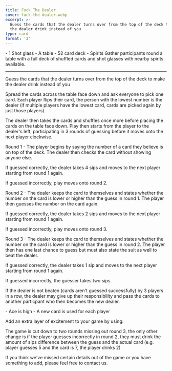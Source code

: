 ```yaml
---
title: Fuck The Dealer
cover: fuck-the-dealer.webp
excerpt: >-
  Guess the cards that the dealer turns over from the top of the deck to make
  the dealer drink instead of you
type: card
format: '3'
---
```


<GameHero
  cover="/BeerGoggleGames/images/fuck-the-dealer.webp"
  alt="Fuck The Dealer"
/>

<GameSection title="Equipment" icon="/BeerGoggleGames/images/liquor.webp">
-   1 Shot glass
-   A table
-   52 card deck
-   Spirits
</GameSection>

<GameSection title="Setup" icon="/BeerGoggleGames/images/settings.webp">
Gather participants round a table with a full deck of shuffled cards and shot glasses with nearby spirits available.

* * *
</GameSection>

<GameSection title="Aim of the Game" icon="/BeerGoggleGames/images/target.webp">
<p>Guess the cards that the dealer turns over from the top of the deck to make the dealer drink instead of you</p>
</GameSection>

<GameSection title="How to Play" icon="/BeerGoggleGames/images/question.webp">
Spread the cards across the table face down and ask everyone to pick one card. Each player flips their card, the person with the lowest number is the dealer (if multiple players have the lowest card, cards are picked again by just those players).

The dealer then takes the cards and shuffles once more before placing the cards on the table face down. Play then starts from the player to the dealer's left, participating in 3 rounds of guessing before it moves onto the next player clockwise.

Round 1 - The player begins by saying the number of a card they believe is on top of the deck. The dealer then checks the card without showing anyone else.

If guessed correctly, the dealer takes 4 sips and moves to the next player starting from round 1 again.

If guessed incorrectly, play moves onto round 2.

Round 2 - The dealer keeps the card to themselves and states whether the number on the card is lower or higher than the guess in round 1. The player then guesses the number on the card again.

If guessed correctly, the dealer takes 2 sips and moves to the next player starting from round 1 again.

If guessed incorrectly, play moves onto round 3.

Round 3 - The dealer keeps the card to themselves and states whether the number on the card is lower or higher than the guess in round 2. The player then has one last chance to guess but must also state the suit as well to beat the dealer.

If guessed correctly, the dealer takes 1 sip and moves to the next player starting from round 1 again.

If guessed incorrectly, the guesser takes two sips.

If the dealer is not beaten (cards aren't guessed successfully) by 3 players in a row, the dealer may give up their responsibility and pass the cards to another particpant who then becomes the new dealer.
</GameSection>

<GameSection title="Rules" icon="/BeerGoggleGames/images/rules.webp">
-   Ace is high
-   A new card is used for each player
</GameSection>

<GameSection title="Special Edition" icon="/BeerGoggleGames/images/special.webp">
<p>Add an extra layer of excitement to your game by using:</p>
</GameSection>

<GameSection title="**Quick fire**" icon="/BeerGoggleGames/images/question.webp">
<p>The game is cut down to two rounds missing out round 3, the only other change is if the player guesses incorrectly in round 2, they must drink the amount of sips difference between the guess and the actual card (e.g. player guesses 5 and the card is 7, the player drinks 2)</p>
</GameSection>

<ShareButtons title="Fuck The Dealer" />

<FeedbackCard>
<p>If you think we've missed certain details out of the game or you have something to add, please feel free to contact us.</p>
</FeedbackCard>
